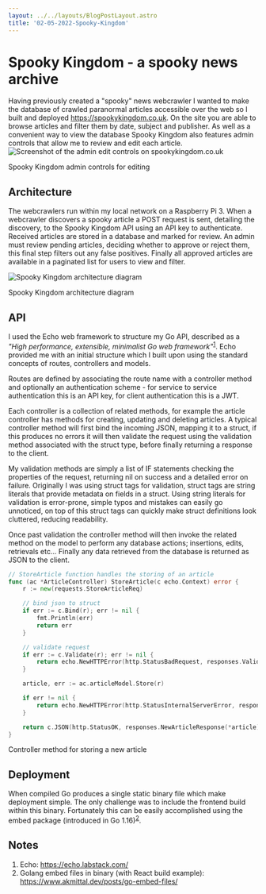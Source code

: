 ```yaml
---
layout: ../../layouts/BlogPostLayout.astro
title: '02-05-2022-Spooky-Kingdom'
---
```


# Spooky Kingdom - a spooky news archive
Having previously created a "spooky" news webcrawler I wanted to make the database of crawled paranormal articles accessible over the web so I built and deployed https://spookykingdom.co.uk. On the site you are able to browse articles and filter them by date, subject and publisher. As well as a convenient way to view the database Spooky Kingdom also features admin controls that allow me to review and edit each article.
![Screenshot of the admin edit controls on spookykingdom.co.uk](/images/spookykingdom-edit.png "Admin controls")
<figcaption>Spooky Kingdom admin controls for editing</figcaption>

## Architecture
The webcrawlers run within my local network on a Raspberry Pi 3. When a webcrawler discovers a spooky article a POST request is sent, detailing the discovery, to the Spooky Kingdom API using an API key to authenticate. Received articles are stored in a database and marked for review. An admin must review pending articles, deciding whether to approve or reject them, this final step filters out any false positives. Finally all approved articles are available in a paginated list for users to view and filter.

![Spooky Kingdom architecture diagram](/images/spookykingdom-architecture.png "Spooky Kingdom architecture diagram")
<figcaption>Spooky Kingdom architecture diagram</figcaption>

## API
I used the Echo web framework to structure my Go API, described as a <i>"High performance, extensible, minimalist Go web framework"</i><sup>[1](#notes)</sup>. Echo provided me with an initial structure which I built upon using the standard concepts of routes, controllers and models.

Routes are defined by associating the route name with a controller method and optionally an authentication scheme - for service to service authentication this is an API key, for client authentication this is a JWT.

Each controller is a collection of related methods, for example the article controller has methods for creating, updating and deleting articles. A typical controller method will first bind the incoming JSON, mapping it to a struct, if this produces no errors it will then validate the request using the validation method associated with the struct type, before finally returning a response to the client.

My validation methods are simply a list of IF statements checking the properties of the request, returning nil on success and a detailed error on failure. Originally I was using struct tags for validation, struct tags are string literals that provide metadata on fields in a struct. Using string literals for validation is error-prone, simple typos and mistakes can easily go unnoticed, on top of this struct tags can quickly make struct definitions look cluttered, reducing readability.

Once past validation the controller method will then invoke the related method on the model to perform any database actions; insertions, edits, retrievals etc... Finally any data retrieved from the database is returned as JSON to the client. 

```go
// StoreArticle function handles the storing of an article
func (ac *ArticleController) StoreArticle(c echo.Context) error {
    r := new(requests.StoreArticleReq)

    // bind json to struct
    if err := c.Bind(r); err != nil {
        fmt.Println(err)
        return err
    }

    // validate request
    if err := c.Validate(r); err != nil {
        return echo.NewHTTPError(http.StatusBadRequest, responses.ValidationError(err))
    }

    article, err := ac.articleModel.Store(r)

    if err != nil {
        return echo.NewHTTPError(http.StatusInternalServerError, responses.NewErrorResponse("Server error, unable to store article"))
    }

    return c.JSON(http.StatusOK, responses.NewArticleResponse(*article))
}
```
<figcaption>Controller method for storing a new article</figcaption>

## Deployment
When compiled Go produces a single static binary file which make deployment simple. 
The only challenge was to include the frontend build within this binary. 
Fortunately this can be easily accomplished using the embed package (introduced in Go 1.16)<sup>[2](#notes)</sup>.

## Notes
1. Echo: https://echo.labstack.com/
2. Golang embed files in binary (with React build example): https://www.akmittal.dev/posts/go-embed-files/

